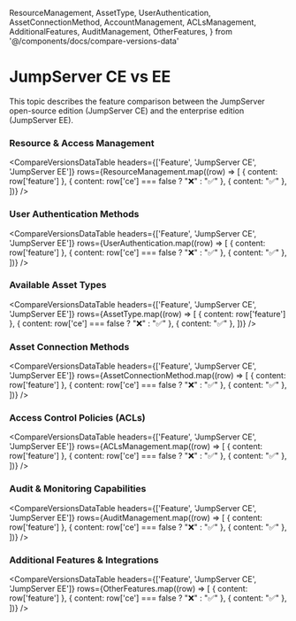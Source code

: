   ResourceManagement, 
  AssetType, 
  UserAuthentication,
  AssetConnectionMethod,
  AccountManagement,
  ACLsManagement,
  AdditionalFeatures,
  AuditManagement,
  OtherFeatures,
} from '@/components/docs/compare-versions-data'

# JumpServer CE vs EE

This topic describes the feature comparison between the JumpServer open-source edition (JumpServer CE) and the enterprise edition (JumpServer EE).

<ApplyTrialLicense />

### Resource & Access Management

<CompareVersionsDataTable
  headers={['Feature', 'JumpServer CE', 'JumpServer EE']}
  rows={ResourceManagement.map((row) => [
    { content: row['feature'] },
    { content: row['ce'] === false ? "❌" : "✅" },
    { content: "✅" },
  ])}
/>

### User Authentication Methods

<CompareVersionsDataTable
  headers={['Feature', 'JumpServer CE', 'JumpServer EE']}
  rows={UserAuthentication.map((row) => [
    { content: row['feature'] },
    { content: row['ce'] === false ? "❌" : "✅" },
    { content: "✅" },
  ])}
/>

### Available Asset Types

<CompareVersionsDataTable
  headers={['Feature', 'JumpServer CE', 'JumpServer EE']}
  rows={AssetType.map((row) => [
    { content: row['feature'] },
    { content: row['ce'] === false ? "❌" : "✅" },
    { content: "✅" },
  ])}
/>

### Asset Connection Methods

<CompareVersionsDataTable
  headers={['Feature', 'JumpServer CE', 'JumpServer EE']}
  rows={AssetConnectionMethod.map((row) => [
    { content: row['feature'] },
    { content: row['ce'] === false ? "❌" : "✅" },
    { content: "✅" },
  ])}
/>

### Access Control Policies (ACLs)

<CompareVersionsDataTable
  headers={['Feature', 'JumpServer CE', 'JumpServer EE']}
  rows={ACLsManagement.map((row) => [
    { content: row['feature'] },
    { content: row['ce'] === false ? "❌" : "✅" },
    { content: "✅" },
  ])}
/>

### Audit & Monitoring Capabilities

<CompareVersionsDataTable
  headers={['Feature', 'JumpServer CE', 'JumpServer EE']}
  rows={AuditManagement.map((row) => [
    { content: row['feature'] },
    { content: row['ce'] === false ? "❌" : "✅" },
    { content: "✅" },
  ])}
/>

### Additional Features & Integrations

<CompareVersionsDataTable
  headers={['Feature', 'JumpServer CE', 'JumpServer EE']}
  rows={OtherFeatures.map((row) => [
    { content: row['feature'] },
    { content: row['ce'] === false ? "❌" : "✅" },
    { content: "✅" },
  ])}
/>